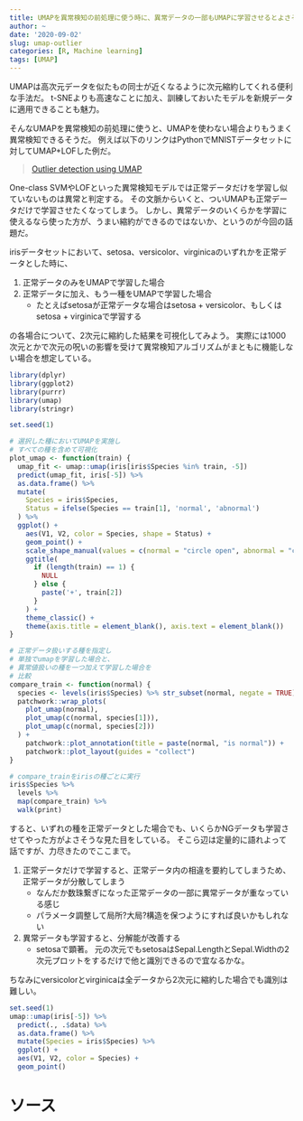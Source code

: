 ```yaml
---
title: UMAPを異常検知の前処理に使う時に、異常データの一部もUMAPに学習させるとよさそう
author: ~
date: '2020-09-02'
slug: umap-outlier
categories: [R, Machine learning]
tags: [UMAP]
---
```


UMAPは高次元データを似たもの同士が近くなるように次元縮約してくれる便利な手法だ。
t-SNEよりも高速なことに加え、訓練しておいたモデルを新規データに適用できることも魅力。

そんなUMAPを異常検知の前処理に使うと、UMAPを使わない場合よりもうまく異常検知できるそうだ。
例えば以下のリンクはPythonでMNISTデータセットに対してUMAP+LOFした例だ。

> [Outlier detection using UMAP](https://umap-learn.readthedocs.io/en/latest/outliers.html)

One-class SVMやLOFといった異常検知モデルでは正常データだけを学習し似ていないものは異常と判定する。
その文脈からいくと、ついUMAPも正常データだけで学習させたくなってしまう。
しかし、異常データのいくらかを学習に使えるなら使った方が、うまい縮約ができるのではないか、というのが今回の話題だ。

irisデータセットにおいて、setosa、versicolor、virginicaのいずれかを正常データとした時に、

1. 正常データのみをUMAPで学習した場合
2. 正常データに加え、もう一種をUMAPで学習した場合
    * たとえばsetosaが正常データな場合はsetosa + versicolor、もしくはsetosa + virginicaで学習する

の各場合について、2次元に縮約した結果を可視化してみよう。
実際には1000次元とかで次元の呪いの影響を受けて異常検知アルゴリズムがまともに機能しない場合を想定している。

```r
library(dplyr)
library(ggplot2)
library(purrr)
library(umap)
library(stringr)

set.seed(1)

# 選択した種においてUMAPを実施し
# すべての種を含めて可視化
plot_umap <- function(train) {
  umap_fit <- umap::umap(iris[iris$Species %in% train, -5])
  predict(umap_fit, iris[-5]) %>%
  as.data.frame() %>%
  mutate(
    Species = iris$Species,
    Status = ifelse(Species == train[1], 'normal', 'abnormal')
  ) %>%
  ggplot() +
    aes(V1, V2, color = Species, shape = Status) +
    geom_point() +
    scale_shape_manual(values = c(normal = "circle open", abnormal = "cross")) +
    ggtitle(
      if (length(train) == 1) {
        NULL
      } else {
        paste('+', train[2])
      }
    ) +
    theme_classic() +
    theme(axis.title = element_blank(), axis.text = element_blank())
}

# 正常データ扱いする種を指定し
# 単独でumapを学習した場合と、
# 異常値扱いの種を一つ加えて学習した場合を
# 比較
compare_train <- function(normal) {
  species <- levels(iris$Species) %>% str_subset(normal, negate = TRUE)
  patchwork::wrap_plots(
    plot_umap(normal),
    plot_umap(c(normal, species[1])),
    plot_umap(c(normal, species[2]))
  ) +
    patchwork::plot_annotation(title = paste(normal, "is normal")) +
    patchwork::plot_layout(guides = "collect")
}

# compare_trainをirisの種ごとに実行
iris$Species %>%
  levels %>%
  map(compare_train) %>%
  walk(print)
```


すると、いずれの種を正常データとした場合でも、いくらかNGデータも学習させてやった方がよさそうな見た目をしている。
そこら辺は定量的に語れよって話ですが、力尽きたのでここまで。

1. 正常データだけで学習すると、正常データ内の相違を要約してしまうため、正常データが分散してしまう
    * なんだか数珠繋ぎになった正常データの一部に異常データが重なっている感じ
    * パラメータ調整して局所?大局?構造を保つようにすれば良いかもしれない
2. 異常データも学習すると、分解能が改善する
    * setosaで顕著。
      元の次元でもsetosaはSepal.LengthとSepal.Widthの2次元プロットをするだけで他と識別できるので宜なるかな。

ちなみにversicolorとvirginicaは全データから2次元に縮約した場合でも識別は難しい。

```r
set.seed(1)
umap::umap(iris[-5]) %>%
  predict(., .$data) %>%
  as.data.frame() %>%
  mutate(Species = iris$Species) %>%
  ggplot() +
  aes(V1, V2, color = Species) +
  geom_point()
```

# ソース

```r

```

```r

```

